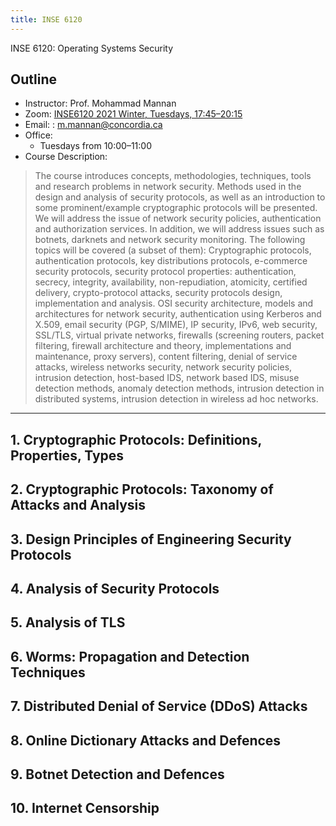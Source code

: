 ```yaml
---
title: INSE 6120
---
```


INSE 6120: Operating Systems Security

## Outline
* Instructor: Prof. Mohammad Mannan
* Zoom: [INSE6120 2021 Winter, Tuesdays, 17:45–20:15](https://concordia-ca.zoom.us/j/7745054259)
* Email: : m.mannan@concordia.ca
* Office:
    * Tuesdays from 10:00–11:00
* Course Description: 
> The course introduces concepts, methodologies, techniques, tools and research problems in network security. Methods used in the design and analysis of security protocols, as well as an introduction
to some prominent/example cryptographic protocols will be presented. We will address the issue of network security policies, authentication and authorization services. In addition, we will address
issues such as botnets, darknets and network security monitoring.
> The following topics will be covered (a subset of them): Cryptographic protocols, authentication protocols, key distributions protocols, e-commerce security protocols, security protocol properties: authentication, secrecy, integrity, availability, non-repudiation, atomicity, certified delivery,
crypto-protocol attacks, security protocols design, implementation and analysis. OSI security architecture, models and architectures for network security, authentication using Kerberos and X.509,
email security (PGP, S/MIME), IP security, IPv6, web security, SSL/TLS, virtual private networks, firewalls (screening routers, packet filtering, firewall architecture and theory, implementations and
maintenance, proxy servers), content filtering, denial of service attacks, wireless networks security, network security policies, intrusion detection, host-based IDS, network based IDS, misuse detection methods, anomaly detection methods, intrusion detection in distributed systems, intrusion
detection in wireless ad hoc networks.
---

## 1. Cryptographic Protocols: Definitions, Properties, Types
## 2. Cryptographic Protocols: Taxonomy of Attacks and Analysis
## 3. Design Principles of Engineering Security Protocols
## 4. Analysis of Security Protocols
## 5. Analysis of TLS
## 6. Worms: Propagation and Detection Techniques
## 7. Distributed Denial of Service (DDoS) Attacks
## 8. Online Dictionary Attacks and Defences
## 9. Botnet Detection and Defences
## 10. Internet Censorship